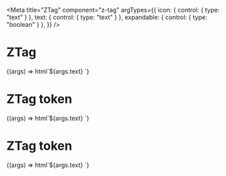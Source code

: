 

<Meta
  title="ZTag"
  component="z-tag"
  argTypes={{
    icon: { control: { type: "text" } },
    text: { control: { type: "text" } },
    expandable: { control: { type: "boolean" } },
  }}
/>

# ZTag

<Canvas>
  <Story
    name="ZTag-sample"
    args={{
      icon: "gear",
      text: "In progress",
      expandable: false,
    }}
  >
    {(args) => html`<z-tag .icon=${args.icon} .expandable=${args.expandable}
      >${args.text}
    </z-tag>`}
  </Story>
</Canvas>

# ZTag token

<Canvas>
  <Story
    name="ZTag-token"
    args={{
      icon: "gear",
      text: "In progress",
      expandable: false,
      iconTextToken: "--color-white",
      bgToken: "--avatar-C19",
    }}
  >
    {(args) => html`<z-tag
      style="--iconTextToken: var(${args.token}); --bgToken: var(${args.bgToken})"
      .icon=${args.icon}
      .expandable=${args.expandable}
      >${args.text}
    </z-tag>`}
  </Story>
</Canvas>

# ZTag token

<Canvas>
  <Story
    name="ZTag-test"
    args={{
      icon: "gear",
      text: "In progress testo lungo molto lungo lungo lungo lungo lungolungo lungolungo",
      expandable: false,
      iconTextToken: "--color-white",
      bgToken: "--avatar-C19",
    }}
  >
    {(args) => html`<z-tag
      style="--iconTextToken: var(${args.token}); --bgToken: var(${args.bgToken}); width: 500px;"
      .icon=${args.icon}
      .expandable=${args.expandable}
      >${args.text}
    </z-tag>`}
  </Story>
</Canvas>

<Props of="z-tag" />
